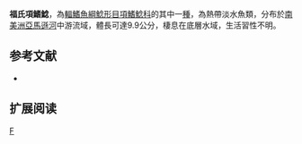 {{Speciesbox 
| taxon = Auchenipterus fordicei
| status = NE
| status_system = IUCN3.1
| authority = [[Eigenmann|Eigenmann]] & [[Eigenmann|Eigenmann]], 1888
| synonyms = 
}}
'''福氏項鰭鯰'''，為[[輻鰭魚綱|輻鰭魚綱]][[鯰形目|鯰形目]][[項鰭鯰科|項鰭鯰科]]的其中一[[種|種]]，為熱帶淡水魚類，分布於[[南美洲|南美洲]][[亞馬遜河|亞馬遜河]]中游流域，體長可達9.9公分，棲息在底層水域，生活習性不明。
==参考文献==
*{{FishBase_species|genus=Auchenipterus|species=fordicei|year=2015|month=5}}

== 扩展阅读 ==
{{refbegin}}
{{wikispecies-inline|Auchenipterus fordicei|福氏項鰭鯰}}
{{refend}}
{{Taxonbar|from=Q5642471}}

[[Category:項鰭鯰屬|F]]